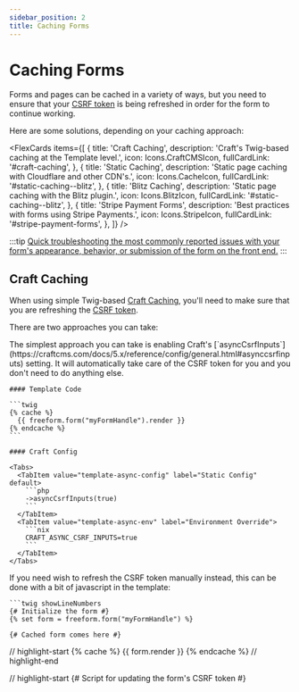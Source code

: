 ```yaml
---
sidebar_position: 2
title: Caching Forms
---
```



# Caching Forms<Badge type="feature" text="Improved in 5.0+" />

Forms and pages can be cached in a variety of ways, but you need to ensure that your [CSRF token](https://craftcms.com/docs/5.x/reference/twig/functions.html#csrfinput) is being refreshed in order for the form to continue working.

Here are some solutions, depending on your caching approach:

<FlexCards
  items={[
    {
      title: 'Craft Caching',
      description: 'Craft\'s Twig-based caching at the Template level.',
      icon: Icons.CraftCMSIcon,
      fullCardLink: '#craft-caching',
    },
    {
      title: 'Static Caching',
      description: 'Static page caching with Cloudflare and other CDN\'s.',
      icon: Icons.CacheIcon,
      fullCardLink: '#static-caching--blitz',
    },
    {
      title: 'Blitz Caching',
      description: 'Static page caching with the Blitz plugin.',
      icon: Icons.BlitzIcon,
      fullCardLink: '#static-caching--blitz',
    },
    {
      title: 'Stripe Payment Forms',
      description: 'Best practices with forms using Stripe Payments.',
      icon: Icons.StripeIcon,
      fullCardLink: '#stripe-payment-forms',
    },
  ]}
/>

:::tip
[Quick troubleshooting the most commonly reported issues with your form's appearance, behavior, or submission of the form on the front end.](../guide/troubleshooting-form-issues.mdx)
:::

## Craft Caching

When using simple Twig-based [Craft Caching](https://craftcms.com/docs/5.x/reference/twig/tags.html#cache), you'll need to make sure that you are refreshing the [CSRF token](https://craftcms.com/docs/5.x/reference/twig/functions.html#csrfinput).

There are two approaches you can take:

<Tabs>
  <TabItem value="template-async" label="Craft's `asyncCsrfInputs` setting" default>
    The simplest approach you can take is enabling Craft's [`asyncCsrfInputs`](https://craftcms.com/docs/5.x/reference/config/general.html#asynccsrfinputs) setting. It will automatically take care of the CSRF token for you and you don't need to do anything else.<Badge type="recommended" text="Recommended" />

    #### Template Code

    ```twig
    {% cache %}
      {{ freeform.form("myFormHandle").render }}
    {% endcache %}
    ```
    
    #### Craft Config

    <Tabs>
      <TabItem value="template-async-config" label="Static Config" default>
        ```php
        ->asyncCsrfInputs(true)
        ```
      </TabItem>
      <TabItem value="template-async-env" label="Environment Override">
        ```nix
        CRAFT_ASYNC_CSRF_INPUTS=true
        ```
      </TabItem>
    </Tabs>

  </TabItem>
  <TabItem value="template-manual-refresh" label="Manually Refresh CSRF token">
    If you need wish to refresh the CSRF token manually instead, this can be done with a bit of javascript in the template:

    ```twig showLineNumbers
    {# Initialize the form #}
    {% set form = freeform.form("myFormHandle") %}

    {# Cached form comes here #}
// highlight-start
    {% cache %}
      {{ form.render }}
    {% endcache %}
// highlight-end

// highlight-start
    {# Script for updating the form's CSRF token #}
    <script>
      // Find the corresponding Form
      var form = document.querySelector('form');

      // Locate and update the CSRF input
      var csrfInput = form.querySelector('input[name={{ craft.app.config.general.csrfTokenName|e('js') }}]');
      csrfInput.value = '{{ craft.app.request.csrfToken|e('js') }}';
    </script>
// highlight-end
    ```
  </TabItem>
</Tabs>

## Static Caching / Blitz

When using full static page caching with services like [CloudFlare](http://cloudflare.com), [Craft Cloud](https://craftcms.com/knowledge-base/cloud-static-caching) or the [Blitz](https://plugins.craftcms.com/blitz) Craft plugin, you'll need to make sure that you are refreshing the [CSRF token](https://craftcms.com/docs/5.x/reference/twig/functions.html#csrfinput).

There are a few different approaches you can take:

<Tabs>
  <TabItem value="static-caching-single" label="Single-Page forms" default>
    If your form is a single-page form, you can use Craft's [`asyncCsrfInputs`](https://craftcms.com/docs/5.x/reference/config/general.html#asynccsrfinputs) setting. It will automatically handle the CSRF token for you, and you won't need to do anything else.<Badge type="recommended" text="Recommended" />

    #### Craft Config

    <Tabs>
      <TabItem value="template-async-config" label="Static Config" default>
        ```php
        ->asyncCsrfInputs(true)
        ```
      </TabItem>
      <TabItem value="template-async-env" label="Environment Override">
        ```nix
        CRAFT_ASYNC_CSRF_INPUTS=true
        ```
      </TabItem>
    </Tabs>
  </TabItem>
  <TabItem value="static-caching-multipage" label="Single & Multi-Page forms">

    Craft's [`asyncCsrfInputs`](https://craftcms.com/docs/5.x/reference/config/general.html#asynccsrfinputs) setting will not work correctly on multi-page forms at this time. Instead, you'll need to manually refresh the CSRF token in your template.
    
    :::warning
    Your forms must have **AJAX enabled** for the form in order for this to work correctly.
    :::

    <VerticalStepWrapper>
    <StepMarkdown>
      Create a separate Twig template to handle loading the refreshed tokens with the following code:

      ```twig
      {{
        {
          csrf: {
            name: craft.app.config.general.csrfTokenName,
            value: craft.app.request.csrfToken
          }
        } 
        |json_encode|raw
      }}
      ```
    </StepMarkdown>
    <StepMarkdown>
      Make sure routing to that template works correctly. Best practice is to dedicate a directory **inside the Craft templates directory** named something like `dynamic` and place files in that directory that should never be cached. The above template might be in a directory called `dynamic` with a filename of `index.twig`.
    </StepMarkdown>
    <StepMarkdown>
      Set up a rule in Blitz, CloudFlare or your preferred CDN that makes sure any URLs starting with `dynamic` are not cached. You can then aggressively cache all of your other site URLs.
    </StepMarkdown>
    <StepMarkdown>
      Add the following Javascript snippet to your main `.js` file or to the bottom of all your web pages.

      It uses AJAX to fetch the contents of `https://yourwebsite.com/dynamic`, which just returns a fresh CSRF token. This is then replaced in the CSRF token field of all forms on the page.

      <Tabs>
        <TabItem value="static-cache-refresh-js" label="Plain JS" default>
          ```js
          document.addEventListener("DOMContentLoaded", function () {
            // Find the corresponding form
            var form = document.querySelector('form');

            if (!form) return;

            // Fetch the new CSRF token
            fetch('https://yourwebsite.com/dynamic')
              .then(response => response.json())
              .then(data => {
                if (data.csrf && data.csrf.name && data.csrf.value) {
                  var csrfInput = form.querySelector('input[name="' + data.csrf.name + '"]');
                  if (csrfInput) {
                    csrfInput.value = data.csrf.value;
                  }
                }
              })
              .catch(error => console.error("CSRF update error:", error
            ));
          });
          ```
        </TabItem>
        <TabItem value="static-cache-refresh-jquery" label="jQuery">
          ```js
          $(function () {
            // Find the corresponding Form
            var form = document.querySelector('form');

            $.ajax({
              // Specify the form handle in the GET parameters
              // ! Make sure to change the `myFormHandle` to your specific form handle.
              url: 'https://yourwebsite.com/dynamic',
              type: 'get',
              dataType: 'json',
              success: function (response) {
                // Locate and update the CSRF input
                var csrf = response.csrf;
                form.querySelector('input[name=' + csrf.name + ']').value = csrf.value;
              },
            });
          });
          ```
          :::info
          Note that this snippet assumes you're already running [jQuery](https://jquery.com).
          :::
        </TabItem>
      </Tabs>
    </StepMarkdown>
    <StepMarkdown>
      Your final template code might look something like this:

      ```twig
      {# Initialize the form #}
      {% set form = freeform.form("myFormHandle") %}
      {{ form.render }}

      {# Load the jQuery library, if using #}
      <script src="https://code.jquery.com/jquery-3.4.1.min.js"></script>

      {# The script for updating the form's CSRF token loads after #}
      <script src="/assets/js/main.js"></script>
      ```
    </StepMarkdown>
    </VerticalStepWrapper>
  </TabItem>
  <TabItem value="static-caching-blitz-csrf" label="Blitz `csrfInput()`">

    Another option is to use [Blitz's CSRF Token Input tag](https://putyourlightson.com/plugins/blitz#craft-blitz-csrfinput). However, this method requires coding your form formatting inside your template rather than using a [formatting template](../../templates/formatting/index.mdx), which can be quite inconvenient.

    ```twig showLineNumbers
    {# Initialize the form #}
    {% set form = freeform.form("myFormHandle") %}

    {{ form.renderTag }}

// highlight-start
      {# Add Blitz's CSRF token input inside <form> tags #}
      {{ craft.blitz.csrfInput() }}
// highlight-end

      {% if form.hasErrors %}
        <div class="freeform-form-errors">
          {{ "Error! Please review the form and try submitting again."|t('freeform') }}
        </div>
      {% endif %}

      {% for row in form %}
        <div class="field-row">
          {% for field in row %}
            <div class="field-container">
              {{ field.render() }}
            </div>
          {% endfor %}
        </div>
      {% endfor %}

    {{ form.renderClosingTag }}
    ```
  </TabItem>
</Tabs>

## Stripe Payment Forms

When using the built-in [Stripe integration](../../integrations/stripe-payments.mdx), Freeform will trigger _Payment Intent_ requests automatically upon page load. These requests use the initial form data, meaning the original CSRF token.

The assumption is that payment forms should never be cached, so if your form has a Stripe integration enabled and you are using [Blitz caching](https://plugins.craftcms.com/blitz) and refreshing your CSRF tokens, we suggest injecting your payment form into your template using [Blitz dynamic content](https://putyourlightson.com/plugins/blitz#dynamic-content) or [Sprig](https://putyourlightson.com/plugins/sprig#component-attributes).

There is then no need to refresh CSRF tokens as the dynamic content is injected after the page loads. Otherwise, you risk a `400 Bad Request - Unable to verify your data submission` error.

:::tip
[Using a form more than once in the same template? Check out the additional steps necessary to prevent potential issues.](./multiple-instances-of-same-form.mdx)
:::
